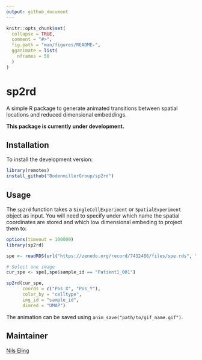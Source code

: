 ```yaml
---
output: github_document
---
```


```r
knitr::opts_chunk$set(
  collapse = TRUE,
  comment = "#>",
  fig.path = "man/figures/README-",
  gganimate = list(
    nframes = 50
  )
)
```

# sp2rd

A simple R package to generate animated transitions between spatial locations
and reduced dimensional embeddings.

**This package is currently under development.**

## Installation

To install the development version:

```r
library(remotes)
install_github("BodenmillerGroup/sp2rd")
```

## Usage

The `sp2rd` function takes a `SingleCellExperiment` or `SpatialExperiment`
object as input. You will need to specify under which name the spatial 
coordinates are stored and which low dimensional embeding to project them
to:

```r
options(timeout = 100000)
library(sp2rd)

spe <- readRDS(url("https://zenodo.org/record/7432486/files/spe.rds", "rb"))

# Select one image
cur_spe <- spe[,spe$sample_id == "Patient1_001"]

sp2rd(cur_spe, 
      coords = c("Pos_X", "Pos_Y"), 
      color_by = "celltype", 
      img_id = "sample_id", 
      dimred = "UMAP")
```

The animation can be saved using `anim_save("path/to/gif_name.gif")`.

## Maintainer

[Nils Eling](https://github.com/nilseling)
